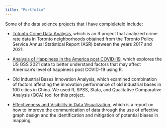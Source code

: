 ```yaml
---
title: "Portfolio"
---
```


Some of the data science projects that I have compleleteld include:

 - [Totonto Crime Data Analysis](https://github.com/MissyZhang/Crime_Data_by_Neighbourhood), which is an R project that analyzed crime rate data in Toronto neighborhoods obtained from the Toronto Police Service Annual Statistical Report (ASR) between the years 2017 and 2021.

 - [Analysis of Happiness in the America post COVID-19](https://github.com/julieenguyennn/An-Analysis-of-Happiness-in-the-America-post-COVID-19), which explores the US GSS 2021 data to better understand factors that may affect American's level of happiness post COVID-19 using R.
 
 - Old Industrial Bases Innovation Analysis, which examined combination of factors affecting the innovation performance of old industrial bases in 100 cities in China. We used R, SPSS, Stata, and Qualitative Comparative Analysis (QCA) tool for this project.
 
 - [Effectiveness and Visibility in Data Visualization](https://github.com/julieenguyennn/An-Analysis-of-Happiness-in-the-America-post-COVID-19), which is a report on how to improve the communication of data through the use of effective graph design and the identification and mitigation of potential biases in mapping.
